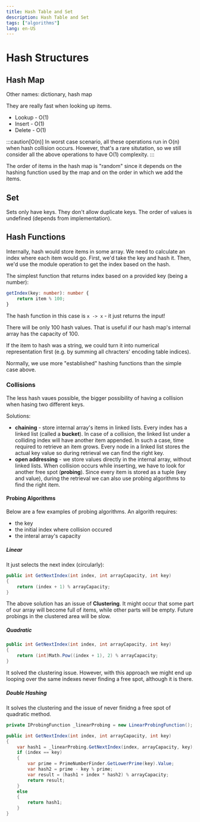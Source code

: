 ```yaml
---
title: Hash Table and Set
description: Hash Table and Set
tags: ["algorithms"]
lang: en-US
---
```


# Hash Structures

## Hash Map

Other names: dictionary, hash map

They are really fast when looking up items.

- Lookup - O(1)
- Insert - O(1)
- Delete - O(1)

:::caution[O(n)]
In worst case scenario, all these operations run in O(n) when hash collision
occurs. However, that's a rare situtation, so we still consider all the above
operations to have O(1) complexity.
:::

The order of items in the hash map is "random" since it depends on the hashing
function used by the map and on the order in which we add the items.

## Set

Sets only have keys. They don't allow duplicate keys. The order of values is
undefined (depends from implementation).

## Hash Functions

Internally, hash would store items in some array. We need to calculate an index
where each item would go. First, we'd take the key and hash it. Then, we'd use
the module operation to get the index based on the hash.

The simplest function that returns index based on a provided key (being a
number):

```ts
getIndex(key: number): number {
    return item % 100;
}
```

The hash function in this case is `x -> x` - it just returns the input!

There will be only 100 hash values. That is useful if our hash map's internal
array has the capacity of 100.

If the item to hash was a string, we could turn it into numerical representation
first (e.g. by summing all chracters' encoding table indices).

Normally, we use more "established" hashing functions than the simple case
above.

### Collisions

The less hash vaues possible, the bigger possibility of having a collision when
hasing two different keys.

Solutions:

- **chaining** - store internal array's items in linked lists. Every index has a
  linked list (called a **bucket**). In case of a collision, the linked list
  under a colliding index will have another item appended. In such a case, time
  required to retrieve an item grows. Every node in a linked list stores the
  actual key value so during retrieval we can find the right key.
- **open addressing** - we store values directly in the internal array, without
  linked lists. When collision occurs while inserting, we have to look for
  another free spot (**probing**). Since every item is stored as a tuple (key
  and value), during the retrieval we can also use probing algorithms to find
  the right item.

#### Probing Algorithms

Below are a few examples of probing algorithms.
An algorith requires:

- the key
- the initial index where collision occured
- the interal array's capacity

##### Linear

It just selects the next index (circularly):

```csharp
public int GetNextIndex(int index, int arrayCapacity, int key)
{
    return (index + 1) % arrayCapacity;
}
```

The above solution has an issue of **Clustering**. It might occur that some part
of our array will become full of items, while other parts will be empty. Future
probings in the clustered area will be slow.


##### Quadratic

```csharp
public int GetNextIndex(int index, int arrayCapacity, int key)
{
    return (int)Math.Pow((index + 1), 2) % arrayCapacity;
}
```

It solved the clustering issue. However, with this approach we might end up
looping over the same indexes never finding a free spot, although it is there.

##### Double Hashing

It solves the clustering and the issue of never finidng a free spot of
quadratic method.

```csharp
private IProbingFunction _linearProbing = new LinearProbingFunction();

public int GetNextIndex(int index, int arrayCapacity, int key)
{
    var hash1 = _linearProbing.GetNextIndex(index, arrayCapacity, key);
    if (index == key)
    {
        var prime = PrimeNumberFinder.GetLowerPrime(key).Value;
        var hash2 = prime - key % prime;
        var result = (hash1 + index * hash2) % arrayCapacity;
        return result;
    }
    else
    {
        return hash1;
    }
}
```